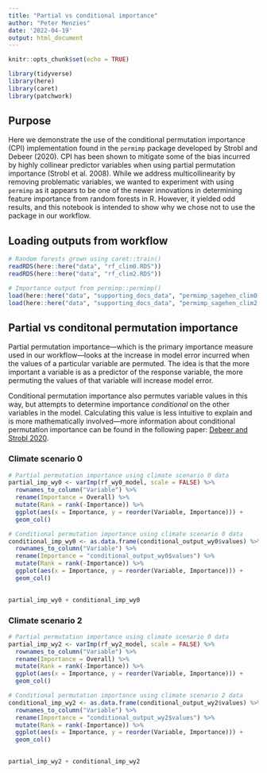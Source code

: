 ```yaml
---
title: "Partial vs conditional importance"
author: "Peter Menzies"
date: '2022-04-19'
output: html_document
---
```


```r
knitr::opts_chunk$set(echo = TRUE)

library(tidyverse)
library(here)
library(caret)
library(patchwork)
```

## Purpose

Here we demonstrate the use of the conditional permutation importance (CPI) implementation found in the `permimp` package developed by Strobl and Debeer (2020). CPI has been shown to mitigate some of the bias incurred by highly collinear predictor variables when using partial permutation importance (Strobl et al. 2008). While we address multicollinearity by removing problematic variables, we wanted to experiment with using `permimp` as it appears to be one of the newer innovations in determining feature importance from random forests in R. However, it yielded odd results, and this notebook is intended to show why we chose not to use the package in our workflow. 

## Loading outputs from workflow

```r
# Random forests grown using caret::train()
readRDS(here::here("data", "rf_clim0.RDS"))
readRDS(here::here("data", "rf_clim2.RDS"))

# Importance output from permimp::permimp()
load(here::here("data", "supporting_docs_data", "permimp_sagehen_clim0.RData"))
load(here::here("data", "supporting_docs_data", "permimp_sagehen_clim2.RData"))
```

## Partial vs conditonal permutation importance

Partial permutation importance---which is the primary importance measure used in our workflow---looks at the increase in model error incurred when the values of a particular variable are permuted. The idea is that the more important a variable is as a predictor of the response variable, the more permuting the values of that variable will increase model error.

Conditional permutation importance also permutes variable values in this way, but attempts to determine importance _conditional_ on the other variables in the model. Calculating this value is less intuitive to explain and is more mathematically involved---more information about conditional permutation importance can be found in the following paper: [Debeer and Strobl 2020](https://bmcbioinformatics.biomedcentral.com/articles/10.1186/s12859-020-03622-2).

### Climate scenario 0

```r
# Partial permutation importance using climate scenario 0 data
partial_imp_wy0 <- varImp(rf_wy0_model, scale = FALSE) %>% 
  rownames_to_column("Variable") %>% 
  rename(Importance = Overall) %>% 
  mutate(Rank = rank(-Importance)) %>% 
  ggplot(aes(x = Importance, y = reorder(Variable, Importance))) +
  geom_col()

# Conditional permutation importance using climate scenario 0 data
conditional_imp_wy0 <- as.data.frame(conditional_output_wy0$values) %>% 
  rownames_to_column("Variable") %>% 
  rename(Importance = "conditional_output_wy0$values") %>% 
  mutate(Rank = rank(-Importance)) %>% 
  ggplot(aes(x = Importance, y = reorder(Variable, Importance))) +
  geom_col()
  

partial_imp_wy0 + conditional_imp_wy0
```

### Climate scenario 2

```r
# Partial permutation importance using climate scenario 0 data
partial_imp_wy2 <- varImp(rf_wy2_model, scale = FALSE) %>% 
  rownames_to_column("Variable") %>% 
  rename(Importance = Overall) %>% 
  mutate(Rank = rank(-Importance)) %>% 
  ggplot(aes(x = Importance, y = reorder(Variable, Importance))) +
  geom_col()

# Conditional permutation importance using climate scenario 2 data
conditional_imp_wy2 <- as.data.frame(conditional_output_wy2$values) %>% 
  rownames_to_column("Variable") %>% 
  rename(Importance = "conditional_output_wy2$values") %>% 
  mutate(Rank = rank(-Importance)) %>% 
  ggplot(aes(x = Importance, y = reorder(Variable, Importance))) +
  geom_col()
  

partial_imp_wy2 + conditional_imp_wy2
```













